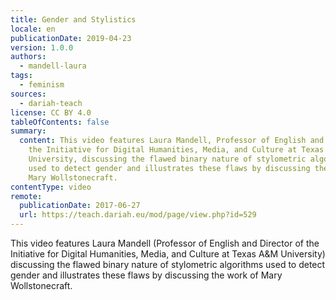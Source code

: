 ```yaml
---
title: Gender and Stylistics
locale: en
publicationDate: 2019-04-23
version: 1.0.0
authors:
  - mandell-laura
tags:
  - feminism
sources:
  - dariah-teach
license: CC BY 4.0
tableOfContents: false
summary:
  content: This video features Laura Mandell, Professor of English and Director of
    the Initiative for Digital Humanities, Media, and Culture at Texas A&M
    University, discussing the flawed binary nature of stylometric algorithms
    used to detect gender and illustrates these flaws by discussing the work of
    Mary Wollstonecraft.
contentType: video
remote:
  publicationDate: 2017-06-27
  url: https://teach.dariah.eu/mod/page/view.php?id=529
---
```

This video features Laura Mandell (Professor of English and Director of the Initiative for Digital Humanities, Media, and Culture at Texas A\&M University) discussing the flawed binary nature of stylometric algorithms used to detect gender and illustrates these flaws by discussing the work of Mary Wollstonecraft.

<VideoCard title="DH in Practice" subtitle="Gender and Stylistics" id="j1_ANz7FH4w" image="images/laura-mandell.jpg" provider="youtube" />

